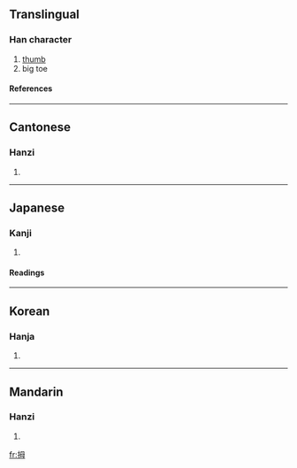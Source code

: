 ==Translingual==
===Han character===
{{Han char|rn=64|rad=手|as=05|sn=8|four=5705<sub>0</sub>|canj=手田卜戈 (QWYI)}}
# [[thumb]]
# big toe
====References====
{{Han ref|kx=0424.220|dkj=11944|dj=0773.030|hdz=31862.050|uh=62C7|ud=25287|bh=A9E6|bd=43494}}
----
==Cantonese==
===Hanzi===
{{yue-hanzi|jyut=|y=mou5}}
# {{defn|Cantonese}}
----
==Japanese==
===Kanji===
{{ja-kanji|grade=|rs=手05}}
# {{defn|Japanese}} 
====Readings====
{{ja-readings|on=[[ぼ]] (bo), [[ぼう]] (bō)|kun=[[おやゆび]] (oyayubi)}}
----
==Korean==
===Hanja===
{{ko-hanja|hangeul=무|eumhun=|rv=mu|mr=mu|y=mu}}
# {{defn|Korean}}
----
==Mandarin==
===Hanzi===
{{cmn-hanzi|pin=[[diān]] (dian1), [[mǔ]] (mu3), [[niān]] (nian1), [[niǎn]] (nian3)|wg=tien<sup>1</sup>, mu<sup>3</sup>, nien<sup>1</sup>, nien<sup>3</sup>}}
# {{defn|Mandarin}}

[[fr:拇]]